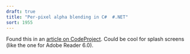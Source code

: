 ```yaml
---
draft: true
title: "Per-pixel alpha blending in C#  #.NET"
sort: 1955
---
```

Found this in an <a href="http://www.codeproject.com/cs/media/perpxalpha_sharp.asp">article on CodeProject</a>. Could be cool for splash screens (like the one for Adobe Reader 6.0).
